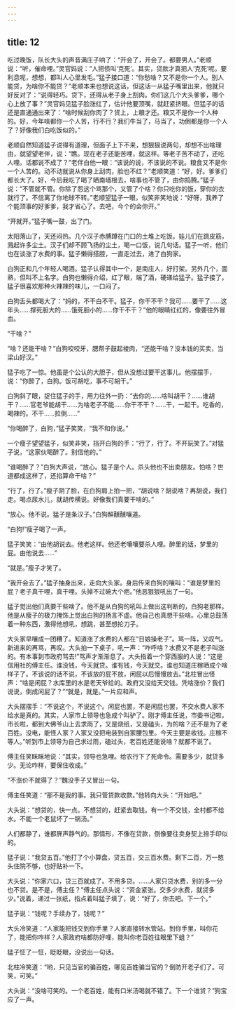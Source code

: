 ```yaml
---
---
---
```

title: 12
---



吃过晚饭，队长大头的声音满庄子响了：“开会了，开会了。都要男人。”老顺说：“听，催命哩。”灵官妈说：“人把债叫‘克死’。其实，贷款才真把人‘克死’呢。要利息呢，想想，都叫人心里发毛。”猛子接口道：“你愁啥？又不是你一个人。别人能贷，为啥你不能贷？”老顺本来也想说这话，但这话一从猛子嘴里出来，他就只好反对了：“说得轻巧。贷下，还得从老子身上刮肉。你们这几个大头爹爹，哪个心上放了事？”灵官妈见猛子脸涨红了，估计他要顶嘴，就赶紧挤眼。但猛子的话还是直通通出来了：“啥时候刮你肉了？贷上，上粮才还。粮又不是你一个人种的。好，今年啥都你一个人苦，行不行？我们牛当了，马当了，功倒都是你一个人了？好像我们白吃饭似的。”

老顺自然知道猛子说得有道理，但面子上下不来，想狠狠说两句，却想不出啥理由，就望望老伴，说：“瞧。现在老子还能苦哩，就这样。等老子苦不动了，还吃人哩。话都说不成了？”老伴白他一眼：“该说的说，不该说的不说。粮食又不是你一个人苦的。动不动就说从你身上刮肉，脸也不红？”老顺笑道：“好，好。爹爹们都长大了。好，今后我吃了喝了晒南墙根去，啥事也不管了，由你捣腾。”猛子说：“不管就不管。你除了怨这个骂那个，又管了个啥？你只吃你的饭，穿你的衣就行了。不信离了你地球不转。”老顺望猛子一眼，似笑非笑地说：“好呀，我养了个能顶事的好爹爹，我才省心了。去吧，今个的会你开。”

“开就开。”猛子嘴一鼓，出了门。

太阳落山了，天还闷热。几个汉子赤膊蹲在门口的土堆上吃饭。娃儿们在跳皮筋，溅起许多尘土。汉子们却不顾飞扬的尘土，喝一口饭，说几句话。猛子一听，他们也在谈涨了水费的事。猛子懒得搭腔，一直走过去，进了白狗家。

白狗正和几个年轻人喝酒。猛子认得其中一个，是南庄人，好打架。另外几个，面熟，但叫不上名字。白狗也懒得介绍，红了眼，端了酒，硬递给猛子。猛子接了。猛子很喜欢那种火辣辣的味儿，一口闷了。

白狗舌头都喝大了：“妈的，不干白不干。猛子，你干不干？我可……要干了……这年头……撑死胆大的……饿死胆小的……你干不干？”他的眼睛红红的，像要往外冒血。

“干啥？”

“啥？还能干啥？”白狗咬咬牙，腮帮子鼓起棱肉，“还能干啥？没本钱的买卖，当梁山好汉。”

猛子吃了一惊。他虽是个公认的大胆子，但从没想过要干这事儿。他摆摆手，说：“你醉了，白狗。饭可胡吃，事不可胡干。”

白狗斜了眼，捉住猛子的手，用力往外一扔：“去你的……啥叫胡干？……谁胡干？……官老爷能胡干……为啥老子不能……你干不干？……干，一起干。吃香的，喝辣的。不干……拉倒……”

“你喝醉了，白狗，”猛子笑笑，“我不和你说。”

一个瘦子望望猛子，似笑非笑，挡开白狗的手：“行了，行了。不开玩笑了。”对猛子说，“这家伙喝醉了。别信他的。”

“谁喝醉了？”白狗大声说，“放心。猛子是个人。杀头他也不出卖朋友。怕啥？世道都成这样了，还掐算命干啥？”

“行了，行了。”瘦子阴了脸，在白狗肩上拍一把，“胡说啥？胡说啥？再胡说，我们走。喝点尿水儿，就胡传横说。好像我们真要干啥的。”

“放心。他不说。猛子是条汉子。”白狗醉醺醺嚷道。

“白狗!”瘦子喝了一声。

猛子笑笑：“由他胡说去。他老这样。他还老嚷嚷要杀人哩。醉里的话，梦里的屁。由他说去……”

“就是。”瘦子才笑了。

“我开会去了。”猛子抽身出来，走向大头家。身后传来白狗的嚷叫：“谁是梦里的屁？老子真干哩，真干哩。头掉不过碗大个疤。”他恶狠狠吼出了一句。

猛子觉出他们真要干些啥了。他不是从白狗的吼叫上做出这判断的，白狗老那样。他是从瘦子的极力掩饰上觉出白狗的扬言不虚。他自己也真想干些啥。心里总鼓荡着一种东西，激得他想吼，想跳，甚至想抡刀子。

大头家早嚷成一团糟了。知道涨了水费的人都在“日娘操老子”。骂一阵，又叹气。新进来的再骂，再叹。大头拍一下桌子，吼一声：“咋呼啥？水费又不是老子叫涨的。有本事到市政府骂去!”骂声才渐渐息了。大头指着一个穿西服的人说：“这是信用社的傅主任。谁没钱，今天就贷。谁有钱，今天就交。谁也知道庄稼晒成个啥样子了。不该说的话不说，不该放的屁不放，闲屁以后慢慢放去。”北柱冒出怪声：“啥是闲屁？水库里的水是老天爷给的。政府又没给天交钱。凭啥涨价？我们说说，倒成闲屁了？”“就是，就是。”一片应和声。

大头摆摆手：“不说这个，不说这个。闲屁也罢，不是闲屁也罢，不交水费人家不给水是真的。其实，人家市上领导也急成个叫驴了。刚才傅主任说，市委书记啦，市长啦，都到大佛爷山上去求雨了，又是烧纸，又是磕头，为的啥？还不是为了老百姓。没电，能怪人家？人家又没把电装到自家腰包里。今天主要是收钱。庄稼不等人。”听到市上领导为自己求过雨，磕过头，老百姓还能说啥？就都不说了。

傅主任笑眯眯地说：“其实，领导也急哩。给农行下了死命令。需要多少，就贷多少。无论咋样，要保住收成。”

“不涨价不就得了？”魏没手子又冒出一句。

傅主任笑道：“那不是我的事。我只管贷款收款。”他转向大头：“开始吧。”

大头说：“想贷的，快一点。不想贷的，赶紧去取钱。有一个不交钱，全村都不给水。不能一个老鼠坏了一锅汤。”

人们都静了，谁都屏声静气的。那情形，不像在贷款，倒像要往卖身契上捺手印似的。

猛子说：“我贷五百。”他打了个小算盘，贷五百，交三百水费。剩下二百，万一憨头住院不够，也好贴补一下。

大头说：“你家六口，贷三百就成了。不用多贷。……人家只贷水费，别的多一分也不贷。是不是，傅主任？”傅主任点头说：“资金紧张。交多少水费，就贷多少。”说着，递过一张纸，指点着叫猛子填了，说：“好了，你去吧。下一个。”

猛子说：“钱呢？手续办了，钱呢？”

大头冷笑道：“人家能把钱交到你手里？人家直接转水管站。到你手里，叫你花了，能把你咋样？人家政府啥都防好哩，能叫你老百姓往眼里下蛆？”

猛子怔了一怔，眨眨眼，没说出一句话。

北柱冷笑道：“哟，只见当官的骗百姓，哪见百姓骗当官的？倒防开老子们了。可笑，可笑。”

大头说：“没啥可笑的。一个老百姓，能有口米汤喝就不错了。下一个谁贷？”狗宝应了一声。